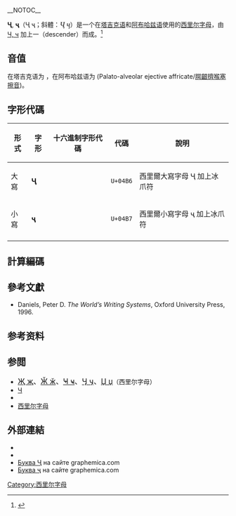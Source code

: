 {{NoteTA
|1=腭
}}
__NOTOC__
{{Infobox Cyrillic|uc=Ҷ|lc=ҷ|Image=Cyrillic letter Che with Descender.png|uuc=04B6|ulc=04B7}}

'''Ҷ''', '''ҷ'''（Ҷ ҷ；斜體：<span style="font-family: times, Times New Roman, serif; font-size: larger">''Ҷ ҷ''</span>）是一个在[[塔吉克语|塔吉克语]]和[[阿布哈兹语|阿布哈兹语]]使用的[[西里尔字母|西里尔字母]]，由 [[Ч|Ч, ч]] 加上一{{link-fr|冰爪符|Crampon (diacritique)}}（descender）而成。<ref name=Unicode>{{cite web |url=http://unicode.org/charts/PDF/U0400.pdf |title=Cyrillic: Range: 0400–04FF |work=The Unicode Standard, Version 6.0 |year=2010 |page=N |accessdate=2011-05-19 |archive-date=2019-05-11 |archive-url=https://web.archive.org/web/20190511013455/http://www.unicode.org/charts/PDF/U0400.pdf |dead-url=no }}</ref>

== 音值 ==
在塔吉克语为 {{IPA4|d͡ʒ}}，在阿布哈兹语为 {{IPA|/t͡ʃʼ/}}(Palato-alveolar ejective affricate/[[腭齦擠喉塞擦音|腭齦擠喉塞擦音]])。

==字形代碼==

{|class="wikitable" style="text-align: center"
! 形式	 !! 字形 !! 十六進制字形代碼 !! 代碼 !! 說明
|-
| 大寫 || '''Ҷ''' || {{UniCar|04B6|lettre majuscule cyrillique tché cramponné}} || <code>U+04B6</code> || 西里爾大寫字母 Ҷ 加上冰爪符
|-
| 小寫 || '''ҷ''' || {{UniCar|04B7|lettre minuscule cyrillique tché cramponné}} || <code>U+04B7</code> || 西里爾小寫字母 ҷ 加上冰爪符
|-
|}

==計算編碼==

{{charmap
|04B6|name1=西里爾大寫字母 Ҷ 加上冰爪符
|04B7|name2=西里爾小寫字母 ҷ 加上冰爪符
}}

==參考文獻==
{{refbegin}}
* Daniels, Peter D. ''The World’s Writing Systems'', Oxford University Press, 1996.
{{refend}}

==参考资料==
{{reflist}}

== 参閲 ==
*<span lang="ru" style="font-size:120%;">[[Җ|Җ җ]]、[[Ӂ|Ӂ ӂ]]、[[Ҹ|Ҹ ҹ]]、[[Ӌ|Ӌ ӌ]]、[[Џ|Џ џ]]</span>（西里尔字母）
*[[Ч|Ч]]
*{{link-fr|冰爪符|Crampon (diacritique)}}
*[[西里尔字母|西里尔字母]]

==外部連結==
*{{Wiktionary-inline|Ҷ}}
*{{Wiktionary-inline|ҷ}}
* [http://graphemica.com/Ҷ Буква Ҷ] {{Wayback|url=http://graphemica.com/%D2%B6 |date=20210420034311 }} на сайте graphemica.com
* [http://graphemica.com/ҷ Буква ҷ] {{Wayback|url=http://graphemica.com/%D2%B7 |date=20220212235205 }} на сайте graphemica.com

{{tsl|ru|Template:Производные буквы Ч|state=collapsed}}
{{tsl|ru|Template:Кириллица}}
{{tsl|ru|Template:Производные буквы Т}}
{{tsl|ru|Template:Буквы с крюком}}
{{Alphabet lang|tg|ab}}

[[Category:西里尔字母|Category:西里尔字母]]